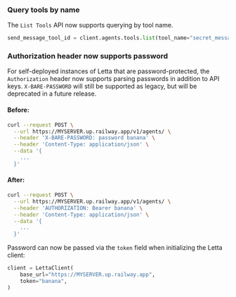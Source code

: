 ### Query tools by name

The `List Tools` API now supports querying by tool name.

```python
send_message_tool_id = client.agents.tools.list(tool_name="secret_message")[0].id
```

### Authorization header now supports password

For self-deployed instances of Letta that are password-protected, the `Authorization` header now supports parsing passwords in addition to API keys. `X-BARE-PASSWORD` will still be supported as legacy, but will be deprecated in a future release.

#### Before:
```sh
curl --request POST \
  --url https://MYSERVER.up.railway.app/v1/agents/ \
  --header 'X-BARE-PASSWORD: password banana' \
  --header 'Content-Type: application/json' \
  --data '{
    ...
  }'
```

#### After:
```sh
curl --request POST \
  --url https://MYSERVER.up.railway.app/v1/agents/ \
  --header 'AUTHORIZATION: Bearer banana' \
  --header 'Content-Type: application/json' \
  --data '{
    ...
  }'
```

Password can now be passed via the `token` field when initializing the Letta client:

```python
client = LettaClient(
    base_url="https://MYSERVER.up.railway.app",
    token="banana",
)
```
